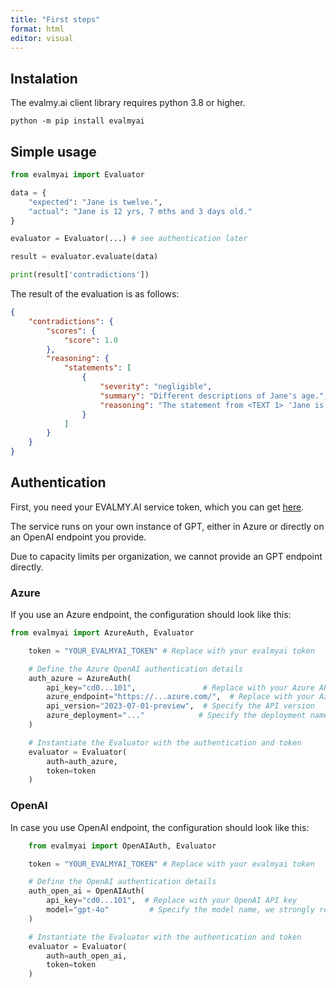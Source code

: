 ```yaml
---
title: "First steps"
format: html
editor: visual
---
```


## Instalation

The evalmy.ai client library requires python 3.8 or higher.

``` shell
python -m pip install evalmyai
```

## Simple usage

``` python
from evalmyai import Evaluator

data = {
    "expected": "Jane is twelve.",
    "actual": "Jane is 12 yrs, 7 mths and 3 days old."
}

evaluator = Evaluator(...) # see authentication later

result = evaluator.evaluate(data)

print(result['contradictions'])
```

The result of the evaluation is as follows:

``` json
{
    "contradictions": {
        "scores": {
            "score": 1.0
        },
        "reasoning": {
            "statements": [
                {
                    "severity": "negligible",
                    "summary": "Different descriptions of Jane's age.",
                    "reasoning": "The statement from <TEXT 1> 'Jane is twelve.' is a general statement about Jane's age, indicating that she is twelve years old. The statement from <TEXT 2> 'Jane is 12 yrs, 7 mths and 3 days old.' provides a more precise age, including years, months, and days. There is no contradiction between these statements as the second text simply provides more detail about Jane's age, but does not conflict with the first text's assertion that she is twelve years old."
                }
            ]
        }
    }
}
```

## Authentication

First, you need your EVALMY.AI service token, which you can get [here](https://evalmy.ai).

The service runs on your own instance of GPT, either in Azure or directly on an OpenAI endpoint you provide.

Due to capacity limits per organization, we cannot provide an GPT endpoint directly.

### Azure

If you use an Azure endpoint, the configuration should look like this:

``` python
from evalmyai import AzureAuth, Evaluator

    token = "YOUR_EVALMYAI_TOKEN" # Replace with your evalmyai token

    # Define the Azure OpenAI authentication details
    auth_azure = AzureAuth(
        api_key="cd0...101",               # Replace with your Azure API key
        azure_endpoint="https://...azure.com/",  # Replace with your Azure endpoint URL
        api_version="2023-07-01-preview",  # Specify the API version
        azure_deployment="..."            # Specify the deployment name
    )

    # Instantiate the Evaluator with the authentication and token
    evaluator = Evaluator(
        auth=auth_azure,
        token=token
    )
```

### OpenAI

In case you use OpenAI endpoint, the configuration should look like this:

``` python
    from evalmyai import OpenAIAuth, Evaluator

    token = "YOUR_EVALMYAI_TOKEN" # Replace with your evalmyai token

    # Define the OpenAI authentication details
    auth_open_ai = OpenAIAuth(
        api_key="cd0...101",  # Replace with your OpenAI API key
        model="gpt-4o"         # Specify the model name, we strongly recommend "gpt-4o"
    )

    # Instantiate the Evaluator with the authentication and token
    evaluator = Evaluator(
        auth=auth_open_ai,
        token=token
    )
```
